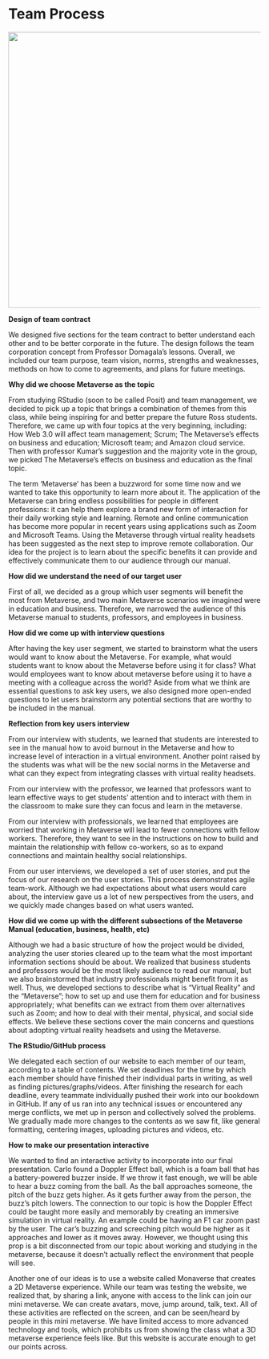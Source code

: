 # Team Process

![](images/Team.jpeg){width=550}

**Design of team contract**

We  designed five sections for the team contract to better understand each other and to be better corporate in the future. The design follows the team corporation concept from Professor Domagala’s lessons. Overall, we included our team purpose, team vision, norms, strengths and weaknesses, methods on how to come to agreements, and plans for future meetings. 

**Why did we choose Metaverse as the topic**

From studying RStudio (soon to be called Posit) and team management, we decided to pick up a topic that brings a combination of themes from this class, while being inspiring for and better prepare the future Ross students. Therefore, we came up with four topics at the very beginning, including: How Web 3.0 will affect team management; Scrum; The Metaverse’s effects on business and education; Microsoft team; and Amazon cloud service. Then with professor Kumar’s suggestion and the majority vote in the group, we picked The Metaverse’s effects on business and education as the final topic.

 
The term ‘Metaverse’ has been a buzzword for some time now and we wanted to take this opportunity to learn more about it. The application of the Metaverse can bring endless possibilities for people in different professions: it can help them explore a brand new form of interaction for their daily working style and learning. Remote and online communication has become more popular in recent years using applications such as Zoom and Microsoft Teams. Using the Metaverse through virtual reality headsets has been suggested as the next step to improve remote collaboration. Our idea for the project is to learn about the specific benefits it can provide and effectively communicate them to our audience through our manual. 

**How did we understand the need of our target user**

First of all, we decided as a group which user segments will benefit the most from Metaverse, and two main Metaverse scenarios we imagined were in education and business. Therefore, we narrowed the audience of this Metaverse manual to students, professors, and employees in business.

**How did we come up with interview questions**

After having the key user segment, we started to brainstorm what the users would want to know about the Metaverse. For example, what would students want to know about the Metaverse before using it for class? What would employees want to know about metaverse before using it to have a meeting with a colleague across the world? Aside from what we think are essential questions to ask key users, we also designed more open-ended questions to let users brainstorm any potential sections that are worthy to be included in the manual.

**Reflection from key users interview**

From our interview with students, we learned that students are interested to see in the manual how to avoid burnout in the Metaverse and how to increase level of interaction in a virtual environment. Another point raised by the students was what will be the new social norms in the Metaverse and what can they expect from integrating classes with virtual reality headsets. 

From our interview with the professor, we learned that professors want to learn effective ways to get students’ attention and to interact with them in the classroom to make sure they can focus and learn in the metaverse. 

From our interview with professionals, we learned that employees are worried that working in Metaverse will lead to fewer connections with fellow workers. Therefore, they want to see in the instructions on how to build and maintain the relationship with fellow co-workers, so as to expand connections and maintain healthy social relationships. 

From our user interviews, we developed a set of user stories, and put the focus of our research on the user stories. This process demonstrates agile team-work. Although we had expectations about what users would care about, the interview gave us a lot of new perspectives from the users, and we quickly made changes based on what users wanted.

**How did we come up with the different subsections of the Metaverse Manual (education, business, health, etc)**

Although we had a basic structure of how the project would be divided, analyzing the user stories cleared up to the team what the most important information sections should be about. We realized that business students and professors would be the most likely audience to read our manual, but we also brainstormed that industry professionals might benefit from it as well. Thus, we developed sections to describe what is “Virtual Reality” and the “Metaverse”; how to set up and use them for education and for business appropriately; what benefits can we extract from them over alternatives such as Zoom; and how to deal with their mental, physical, and social side effects. We believe these sections cover the main concerns and questions about adopting virtual reality headsets and using the Metaverse. 

**The RStudio/GitHub process**

We delegated each section of our website to each member of our team, according to a table of contents. We set deadlines for the time by which each member should have finished their individual parts in writing, as well as finding pictures/graphs/videos. After finishing the research for each deadline, every teammate individually pushed their work into our bookdown in GitHub. If any of us ran into any technical issues or encountered any merge conflicts, we met up in person and collectively solved the problems. We gradually made more changes to the contents as we saw fit, like general formatting, centering images, uploading pictures and videos, etc. 

**How to make our presentation interactive**

We wanted to find an interactive activity to incorporate into our final presentation. Carlo found a Doppler Effect ball, which is a foam ball that has a battery-powered buzzer inside. If we throw it fast enough, we will be able to hear a buzz coming from the ball. As the ball approaches someone, the pitch of the buzz gets higher. As it gets further away from the person, the buzz’s pitch lowers. The connection to our topic is how the Doppler Effect could be taught more easily and memorably by creating an immersive simulation in virtual reality. An example could be having an F1 car zoom past by the user. The car’s buzzing and screeching pitch would be higher as it approaches and lower as it moves away. However, we thought using this prop is a bit disconnected from our topic about working and studying in the metaverse, because it doesn't actually reflect the environment that people will see.

Another one of our ideas is to use a website called Monaverse that creates a 2D Metaverse experience. While our team was testing the website, we realized that, by sharing a link, anyone with access to the link can join our mini metaverse. We can create avatars, move, jump around, talk, text. All of these activities are reflected on the screen, and can be seen/heard by people in this mini metaverse. We have limited access to more advanced technology and tools, which prohibits us from showing the class what a 3D metaverse experience feels like. But this website is accurate enough to get our points across. 

